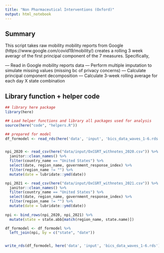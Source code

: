 ```yaml
---
title: "Non Pharmaceutical Interventions (Oxford)"
output: html_notebook
---
```


## Summary 

This script takes raw mobility mobility reports from Google (https://www.google.com/covid19/mobility/) creates a rolling 3 week averagr of the first principal component of the 7 measures. Specifically, 

— Read in Google mobility reports data 
— Perform multiple imputation to simulate missing values (missing bc of privacy concerns)
— Calculate principal component decomposition
— Calculate 3-week rolling average for each day X state combination 

## Library function + helper code  

```r
## library here package
library(here)

## Load helper functions and library all packages used for analysis
source(here("code", "helpers.R"))
```



```r
## prepared for model  
df_formodel <- read_rds(here('data', 'input', 'bics_data_waves_1-6.rds')) 


npi_2020 <- read_csv(here("data/input/OxCGRT_withnotes_2020.csv")) %>% 
  janitor::clean_names() %>% 
  filter(country_name == "United States") %>% 
  select(date, region_name, government_response_index) %>% 
  filter(region_name != "") %>% 
  mutate(date = lubridate::ymd(date))

npi_2021 <- read_csv(here("data/input/OxCGRT_withnotes_2021.csv")) %>% 
  janitor::clean_names() %>% 
  filter(country_name == "United States") %>% 
  select(date, region_name, government_response_index) %>% 
  filter(region_name != "") %>% 
  mutate(date = lubridate::ymd(date))
  
npi <- bind_rows(npi_2020, npi_2021) %>% 
  mutate(state = state.abb[match(region_name, state.name)])

df_formodel <- df_formodel %>% 
  left_join(npi, by = c("state", "date")) 


write_rds(df_formodel, here('data', 'input', 'bics_data_waves_1-6.rds')) 


```

